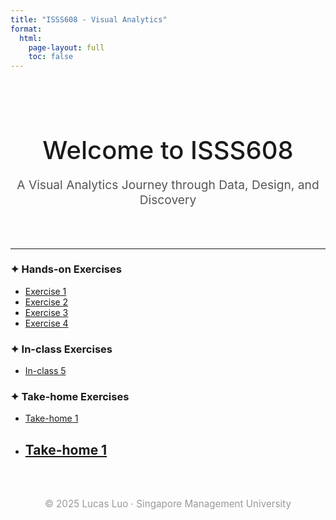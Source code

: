 ```yaml
---
title: "ISSS608 - Visual Analytics"
format:
  html:
    page-layout: full
    toc: false
---
```


<div style="text-align:center; padding-top: 2rem; padding-bottom: 2rem;">
  <h1 style="font-weight:500; font-size:2.5rem; margin-bottom:0.2em;">Welcome to ISSS608</h1>
  <p style="font-size:1.2rem; color:#555;">
    A Visual Analytics Journey through Data, Design, and Discovery
  </p>
</div>

---

### ✦ Hands-on Exercises

- [Exercise 1](Hands-on_Exercise/Hands-on_Ex01/Hands-on_Ex01.qmd)
- [Exercise 2](Hands-on_Exercise/Hands-on_Ex02/Hands-on_Ex02.qmd)
- [Exercise 3](Hands-on_Exercise/Hands-on_Ex03/Hands-on_Ex03.qmd)
- [Exercise 4](Hands-on_Exercise/Hands-on_Ex04/Hands-on_Ex04.qmd)

### ✦ In-class Exercises

- [In-class 5](In-class_Exercise/In-class_Ex05/In-class_Ex05.qmd)

### ✦ Take-home Exercises

- [Take-home 1](Take-home_Exercise/Take-home_Ex01/Take-home_Ex01.qmd)
- [Take-home 1](Take-home_Exercise/Take-home_Ex01/Take-home_Ex01-phaseII.qmd)
---

<div style="text-align:center; margin-top: 4rem; font-size: 0.95rem; color: #999;">
  © 2025 Lucas Luo · Singapore Management University
</div>
